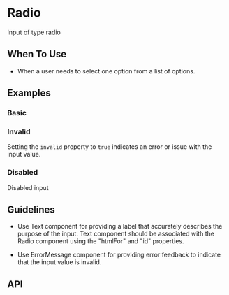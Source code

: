 
<Meta of={Radio} />

# Radio

Input of type radio

## When To Use

- When a user needs to select one option from a list of options.

## Examples

### Basic

<Canvas of={Basic} />

### Invalid

Setting the `invalid` property to `true` indicates an error or issue with the input value.

<Canvas of={Invalid} />

### Disabled

Disabled input

<Canvas of={Disabled} />

## Guidelines

- Use Text component for providing a label that accurately describes
the purpose of the input. Text component should be associated
with the Radio component using the "htmlFor" and "id" properties.

- Use ErrorMessage component for providing error feedback to indicate
that the input value is invalid.

## API

<ArgTypes />
